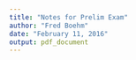 ```yaml
---
title: "Notes for Prelim Exam"
author: "Fred Boehm"
date: "February 11, 2016"
output: pdf_document
---
```


